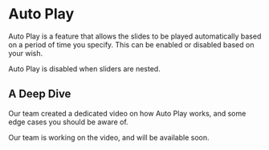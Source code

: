 
# Auto Play

Auto Play is a feature that allows the slides to be played automatically based on a period of time you specify. This can be enabled or disabled based on your wish.

<Callout>
    Auto Play is disabled when sliders are nested.
</Callout>

## A Deep Dive

Our team created a dedicated video on how Auto Play works, and some edge cases you should be aware of.

<YouTubeEmbed url="https://www.youtube.com/embed/sWRUzxINCoA?si=h-Cr9oGrFP317PQH" title="" />

<Callout type='info'>
    Our team is working on the video, and will be available soon.
</Callout>